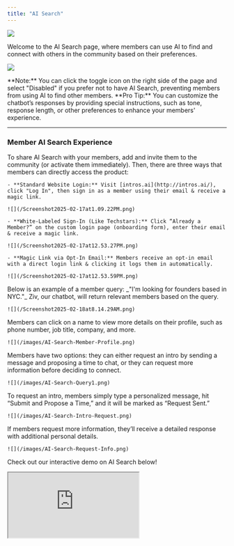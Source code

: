 ```yaml
---
title: "AI Search"
---
```


![](/Screenshot2025-02-18at8.13.54AM.png)

Welcome to the AI Search page, where members can use AI to find and connect with others in the community based on their preferences.

![](/images/AI-Search-Toggle.png)

<Note>
  **Note:** You can click the toggle icon on the right side of the page and select "Disabled" if you prefer not to have AI Search, preventing members from using AI to find other members.
</Note>

<Tip>
  **Pro Tip:** You can customize the chatbot’s responses by providing special instructions, such as tone, response length, or other preferences to enhance your members' experience.
</Tip>

---

### Member AI Search Experience

<Steps>
  <Step title="Invite Members to AI Search">
    To share AI Search with your members, add and invite them to the community (or activate them immediately). Then, there are three ways that members can directly access the product: 

    - **Standard Website Login:** Visit [intros.ai](http://intros.ai/), click "Log In", then sign in as a member using their email & receive a magic link.

    ![](/Screenshot2025-02-17at1.09.22PM.png)

    - **White-Labeled Sign-In (Like Techstars):** Click “Already a Member?” on the custom login page (onboarding form), enter their email & receive a magic link.

    ![](/Screenshot2025-02-17at12.53.27PM.png)

    - **Magic Link via Opt-In Email:** Members receive an opt-in email with a direct login link & clicking it logs them in automatically.

    ![](/Screenshot2025-02-17at12.53.59PM.png)
  </Step>
  <Step title="Members Type in a Query">
    Below is an example of a member query: _"I'm looking for founders based in NYC."_ Ziv, our chatbot, will return relevant members based on the query.

    ![](/Screenshot2025-02-18at8.14.29AM.png)
  </Step>
  <Step title="Members Check Out Profiles">
    Members can click on a name to view more details on their profile, such as phone number, job title, company, and more.

    ![](/images/AI-Search-Member-Profile.png)
  </Step>
  <Step title="Members Choose an Option">
    Members have two options: they can either request an intro by sending a message and proposing a time to chat, or they can request more information before deciding to connect.

    ![](/images/AI-Search-Query1.png)
  </Step>
  <Step title="Members Request an Intro">
    To request an intro, members simply type a personalized message, hit “Submit and Propose a Time,” and it will be marked as “Request Sent.”

    ![](/images/AI-Search-Intro-Request.png)
  </Step>
  <Step title="Members Request More Information">
    If members request more information, they’ll receive a detailed response with additional personal details.

    ![](/images/AI-Search-Request-Info.png)
  </Step>
</Steps>

Check out our interactive demo on AI Search below\!

<iframe src="https://capture.navattic.com/cm1hx7qzs000a03l40o5i7ut9?hideMobileAlert=true&scale=1" style={{ border:"none",width:"100%",height:"546px" }} allow="fullscreen" id="navattic-embed" />
